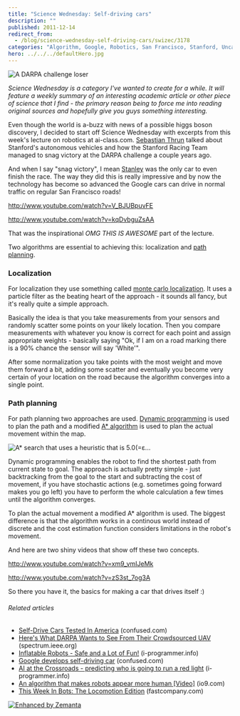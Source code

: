 ```yaml
---
title: "Science Wednesday: Self-driving cars"
description: ""
published: 2011-12-14
redirect_from:
  - /blog/science-wednesday-self-driving-cars/swizec/3178
categories: "Algorithm, Google, Robotics, San Francisco, Stanford, Uncategorized"
hero: ../../../defaultHero.jpg
---
```


![A DARPA challenge loser](http://swizec.com/blog/wp-content/uploads/2011/12/ai-car-lol7.jpg "A DARPA challenge loser")

_Science Wednesday is a category I've wanted to create for a while. It will feature a weekly summary of an interesting academic article or other piece of science that I find - the primary reason being to force me into reading original sources and hopefully give you guys something interesting._

Even though the world is a-buzz with news of a possible higgs boson discovery, I decided to start off Science Wednesday with excerpts from this week's lecture on robotics at ai-class.com. [Sebastian Thrun](http://en.wikipedia.org/wiki/Sebastian_Thrun "Sebastian Thrun") talked about Stanford's autonomous vehicles and how the Stanford Racing Team managed to snag victory at the DARPA challenge a couple years ago.

And when I say "snag victory", I mean [Stanley](http://en.wikipedia.org/wiki/Stanley_%28vehicle%29) was the only car to even finish the race. The way they did this is really impressive and by now the technology has become so advanced the Google cars can drive in normal traffic on regular San Francisco roads!

http://www.youtube.com/watch?v=V_BJUBpuvFE

http://www.youtube.com/watch?v=kqDvbguZsAA

That was the inspirational _OMG THIS IS AWESOME_ part of the lecture.

Two algorithms are essential to achieving this: localization and [path planning](http://en.wikipedia.org/wiki/Motion_planning "Motion planning").

### Localization

For localization they use something called [monte carlo localization](http://en.wikipedia.org/wiki/Monte_Carlo_localization "Monte Carlo localization"). It uses a particle filter as the beating heart of the approach - it sounds all fancy, but it's really quite a simple approach.

Basically the idea is that you take measurements from your sensors and randomly scatter some points on your likely location. Then you compare measurements with whatever you know is correct for each point and assign appropriate weights - basically saying "Ok, if I am on a road marking there is a 90% chance the sensor will say 'White'".

After some normalization you take points with the most weight and move them forward a bit, adding some scatter and eventually you become very certain of your location on the road because the algorithm converges into a single point.

### Path planning

For path planning two approaches are used. [Dynamic programming](http://en.wikipedia.org/wiki/Dynamic_programming "Dynamic programming") is used to plan the path and a modified [A\* algorithm](http://en.wikipedia.org/wiki/A%2A_search_algorithm "A* search algorithm") is used to plan the actual movement within the map.

![A* search that uses a heuristic that is 5.0(=ε...](http://swizec.com/blog/wp-content/uploads/2011/12/Weighted_A_star_with_eps_58.gif "A* search that uses a heuristic that is 5.0(=ε...")

Dynamic programming enables the robot to find the shortest path from current state to goal. The approach is actually pretty simple - just backtracking from the goal to the start and subtracting the cost of movement, if you have stochastic actions (e.g. sometimes going forward makes you go left) you have to perform the whole calculation a few times until the algorithm converges.

To plan the actual movement a modified A\* algorithm is used. The biggest difference is that the algorithm works in a continous world instead of discrete and the cost estimation function considers limitations in the robot's movement.

And here are two shiny videos that show off these two concepts.

http://www.youtube.com/watch?v=xm9_vmIJeMk

http://www.youtube.com/watch?v=zS3st_7og3A

So there you have it, the basics for making a car that drives itself :)

###### Related articles

- [Self-Drive Cars Tested In America](http://www.confused.com/news/motoring/car-insurance/self-drive-cars-tested-in-america-295336137) (confused.com)
- [Here's What DARPA Wants to See From Their Crowdsourced UAV](http://spectrum.ieee.org/automaton/robotics/military-robots/heres-what-darpa-wants-to-see-from-their-crowdsourced-uav) (spectrum.ieee.org)
- [Inflatable Robots - Safe and a Lot of Fun!](http://www.i-programmer.info/news/169-robotics/3395-inflatable-robots-safe-and-a-lot-of-fun.html) (i-programmer.info)
- [Google develops self-driving car](http://www.confused.com/news/motoring/car-insurance/google-develops-self-driving-car-3702181519) (confused.com)
- [AI at the Crossroads - predicting who is going to run a red light](http://www.i-programmer.info/news/105-artificial-intelligence/3413-ai-at-the-crossroads-predicting-who-is-going-to-run-a-red-light.html) (i-programmer.info)
- [An algorithm that makes robots appear more human \[Video\]](http://io9.com/5842760/an-algorithm-that-makes-robots-appear-more-human) (io9.com)
- [This Week In Bots: The Locomotion Edition](http://www.fastcompany.com/1770045/this-week-in-bots-the-locomotion-edition) (fastcompany.com)

[![Enhanced by Zemanta](http://img.zemanta.com/zemified_e.png?x-id=58646beb-aa86-49f1-a400-6111953c6304)](http://www.zemanta.com/ "Enhanced by Zemanta")
